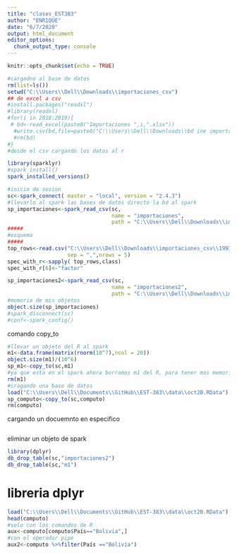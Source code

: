 ```yaml
---
title: "clases_EST383"
author: "ENRIQUE"
date: "6/7/2020"
output: html_document
editor_options: 
  chunk_output_type: console
---
```


```r
knitr::opts_chunk$set(echo = TRUE)
```
```r
#cargadno al base de datos
rm(list=ls())
setwd("C:\\Users\\Dell\\Downloads\\importaciones_csv")
## de excel a csv
#install.packages("readxl")
#library(readxl)
#for(i in 2018:2019){
 # bd<-read_excel(paste0("Importaciones ",i,".xlsx"))
  #write.csv(bd,file=paste0("C:\\Users\\Dell\\Downloads\\bd ine importaciones_csv",i,".csv"))
  #rm(bd)
#}
#desde el csv cargando los datos al r

```
```r
library(sparklyr)
#spark_install()
spark_installed_versions()
```


```r
#inicio de sesion
sc<-spark_connect( master = "local", version = "2.4.3")
#llevarlo al spark las bases de datos directo la bd al spark
sp_importaciones<-spark_read_csv(sc,
                                 name = "importaciones",
                                 path = "C:\\Users\\Dell\\Downloads\\importaciones_csv")
#####
#esquema
#####
top_rows<-read.csv("C:\\Users\\Dell\\Downloads\\importaciones_csv\\1993.csv",
                   sep = ",",nrows = 5)
spec_with_r<-sapply( top_rows,class)
spec_with_r[6]<-"factor"

sp_importaciones2<-spark_read_csv(sc,
                                 name = "importaciones2",
                                 path = "C:\\Users\\Dell\\Downloads\\importaciones_csv",columns = spec_with_r)
#momoria de mis objetos
object.size(sp_importaciones)
#spark_disconnect(sc)
#conf<-spark_config()
```
comando copy_to
```r
#llevar un objeto del R al spark
m1<-data.frame(matrix(rnorm(10^7),ncol = 20))
object.size(m1)/(10^6)
sp_m1<-copy_to(sc,m1)
#ya que esta en el spark ahora borramos m1 del R, para tener mas memoria disponible
rm(m1)
#cragando una base de datos
load("C:\\Users\\Dell\\Documents\\GitHub\\EST-383\\data\\oct20.RData")
sp_computo<-copy_to(sc,computo)
rm(computo)
```

cargando un docuemnto en especifico
```r

```
eliminar un objeto de spark
```r
library(dplyr)
db_drop_table(sc,"importaciones2")
db_drop_table(sc,"m1")
```
# libreria dplyr
```r
load("C:\\Users\\Dell\\Documents\\GitHub\\EST-383\\data\\oct20.RData")
head(computo)
#solo con los comandos de R
aux<-computo[computo$País=="Bolivia",]
#con el operador pipe
aux2<-computo %>%filter(País =="Bolivia")

```

